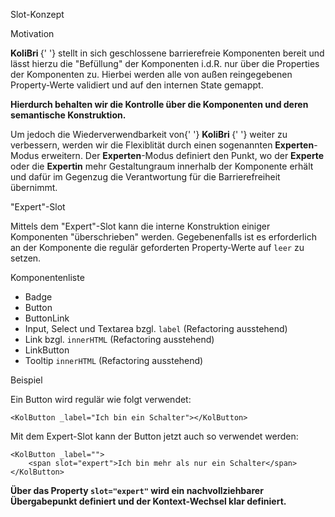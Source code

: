 
<Meta title="Slot-Konzept" />

<kol-heading>Slot-Konzept</kol-heading>

<kol-heading _level={2}>Motivation</kol-heading>

<p>
	<strong>
		<kol-abbr _tooltip-align="right" _title="Komponenten-Bibliothek für die Barrierefreiheit">
			KoliBri
		</kol-abbr>
	</strong>{' '}
	stellt in sich geschlossene barrierefreie Komponenten bereit und lässt hierzu die "Befüllung" der Komponenten i.d.R. nur über die Properties der Komponenten
	zu. Hierbei werden alle von außen reingegebenen Property-Werte validiert und auf den internen State gemappt.
</p>
<p>
	<kol-indented-text>
		<strong>Hierdurch behalten wir die Kontrolle über die Komponenten und deren semantische Konstruktion.</strong>
	</kol-indented-text>
</p>
<p>
	Um jedoch die Wiederverwendbarkeit von{' '}
	<strong>
		<kol-abbr _tooltip-align="right" _title="Komponenten-Bibliothek für die Barrierefreiheit">
			KoliBri
		</kol-abbr>
	</strong>{' '}
	weiter zu verbessern, werden wir die Flexiblität durch einen sogenannten <strong>Experten</strong>-Modus erweitern. Der <strong>Experten</strong>-Modus
	definiert den Punkt, wo der <strong>Experte</strong> oder die <strong>Expertin</strong> mehr Gestaltungraum innerhalb der Komponente erhält und dafür im
	Gegenzug die Verantwortung für die Barrierefreiheit übernimmt.
</p>

<kol-heading _level={2}>"Expert"-Slot</kol-heading>

<p>
	Mittels dem "Expert"-Slot kann die interne Konstruktion einiger Komponenten "überschrieben" werden. Gegebenenfalls ist es erforderlich an der Komponente die
	regulär geforderten Property-Werte auf <code>leer</code> zu setzen.
</p>

<kol-heading _level={3}>Komponentenliste</kol-heading>

<ul>
	<li>Badge</li>
	<li>Button</li>
	<li>ButtonLink</li>
	<li>
		Input, Select und Textarea bzgl. <code>label</code> (Refactoring ausstehend)
	</li>
	<li>
		Link bzgl. <code>innerHTML</code> (Refactoring ausstehend)
	</li>
	<li>LinkButton</li>
	<li>
		Tooltip <code>innerHTML</code> (Refactoring ausstehend)
	</li>
</ul>

<kol-heading _level={3}>Beispiel</kol-heading>

<p>Ein Button wird regulär wie folgt verwendet:</p>

```tsx
<KolButton _label="Ich bin ein Schalter"></KolButton>
```

<p>Mit dem Expert-Slot kann der Button jetzt auch so verwendet werden:</p>

```tsx
<KolButton _label="">
	<span slot="expert">Ich bin mehr als nur ein Schalter</span>
</KolButton>
```

<p>
	<kol-alert _type="info">
		<strong>
			Über das Property <code>slot="expert"</code> wird ein nachvollziehbarer Übergabepunkt definiert und der Kontext-Wechsel klar definiert.
		</strong>
	</kol-alert>
</p>
